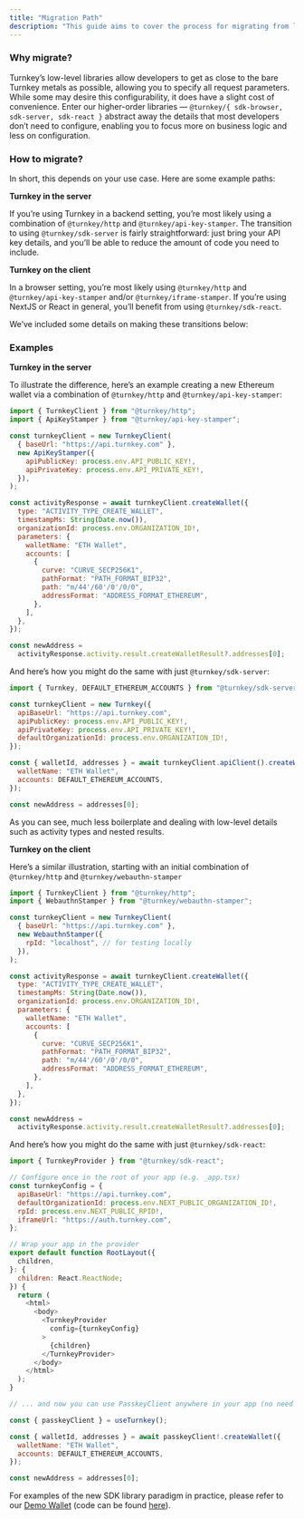 ```yaml
---
title: "Migration Path"
description: "This guide aims to cover the process for migrating from lower-level Turnkey SDK (i.e. `@turnkey/{ http, api-key-stamper, webauthn-stamper, iframe-stamper }`) libraries, to our more recent abstractions: `@turnkey/{ sdk-browser, sdk-server, sdk-react }`"
---
```


### Why migrate?

Turnkey’s low-level libraries allow developers to get as close to the bare Turnkey metals as possible, allowing you to specify all request parameters. While some may desire this configurability, it does have a slight cost of convenience. Enter our higher-order libraries — `@turnkey/{ sdk-browser, sdk-server, sdk-react }` abstract away the details that most developers don’t need to configure, enabling you to focus more on business logic and less on configuration.

### How to migrate?

In short, this depends on your use case. Here are some example paths:

**Turnkey in the server**

If you’re using Turnkey in a backend setting, you’re most likely using a combination of `@turnkey/http` and `@turnkey/api-key-stamper`. The transition to using `@turnkey/sdk-server` is fairly straightforward: just bring your API key details, and you’ll be able to reduce the amount of code you need to include.

**Turnkey on the client**

In a browser setting, you’re most likely using `@turnkey/http` and `@turnkey/api-key-stamper` and/or `@turnkey/iframe-stamper`. If you’re using NextJS or React in general, you’ll benefit from using `@turnkey/sdk-react`.

We’ve included some details on making these transitions below:

### Examples

**Turnkey in the server**

To illustrate the difference, here’s an example creating a new Ethereum wallet via a combination of `@turnkey/http` and `@turnkey/api-key-stamper`:

```js
import { TurnkeyClient } from "@turnkey/http";
import { ApiKeyStamper } from "@turnkey/api-key-stamper";

const turnkeyClient = new TurnkeyClient(
  { baseUrl: "https://api.turnkey.com" },
  new ApiKeyStamper({
    apiPublicKey: process.env.API_PUBLIC_KEY!,
    apiPrivateKey: process.env.API_PRIVATE_KEY!,
  }),
);

const activityResponse = await turnkeyClient.createWallet({
  type: "ACTIVITY_TYPE_CREATE_WALLET",
  timestampMs: String(Date.now()),
  organizationId: process.env.ORGANIZATION_ID!,
  parameters: {
    walletName: "ETH Wallet",
    accounts: [
      {
        curve: "CURVE_SECP256K1",
        pathFormat: "PATH_FORMAT_BIP32",
        path: "m/44'/60'/0'/0/0",
        addressFormat: "ADDRESS_FORMAT_ETHEREUM",
      },
    ],
  },
});

const newAddress =
  activityResponse.activity.result.createWalletResult?.addresses[0];
```

And here’s how you might do the same with just `@turnkey/sdk-server`:

```js
import { Turnkey, DEFAULT_ETHEREUM_ACCOUNTS } from "@turnkey/sdk-server";

const turnkeyClient = new Turnkey({
  apiBaseUrl: "https://api.turnkey.com",
  apiPublicKey: process.env.API_PUBLIC_KEY!,
  apiPrivateKey: process.env.API_PRIVATE_KEY!,
  defaultOrganizationId: process.env.ORGANIZATION_ID!,
});

const { walletId, addresses } = await turnkeyClient.apiClient().createWallet({
  walletName: "ETH Wallet",
  accounts: DEFAULT_ETHEREUM_ACCOUNTS,
});

const newAddress = addresses[0];
```

As you can see, much less boilerplate and dealing with low-level details such as activity types and nested results.

**Turnkey on the client**

Here’s a similar illustration, starting with an initial combination of `@turnkey/http` and `@turnkey/webauthn-stamper`

```js
import { TurnkeyClient } from "@turnkey/http";
import { WebauthnStamper } from "@turnkey/webauthn-stamper";

const turnkeyClient = new TurnkeyClient(
  { baseUrl: "https://api.turnkey.com" },
  new WebauthnStamper({
    rpId: "localhost", // for testing locally
  }),
);

const activityResponse = await turnkeyClient.createWallet({
  type: "ACTIVITY_TYPE_CREATE_WALLET",
  timestampMs: String(Date.now()),
  organizationId: process.env.ORGANIZATION_ID!,
  parameters: {
    walletName: "ETH Wallet",
    accounts: [
      {
        curve: "CURVE_SECP256K1",
        pathFormat: "PATH_FORMAT_BIP32",
        path: "m/44'/60'/0'/0/0",
        addressFormat: "ADDRESS_FORMAT_ETHEREUM",
      },
    ],
  },
});

const newAddress =
  activityResponse.activity.result.createWalletResult?.addresses[0];
```

And here’s how you might do the same with just `@turnkey/sdk-react`:

```js
import { TurnkeyProvider } from "@turnkey/sdk-react";

// Configure once in the root of your app (e.g. _app.tsx)
const turnkeyConfig = {
  apiBaseUrl: "https://api.turnkey.com",
  defaultOrganizationId: process.env.NEXT_PUBLIC_ORGANIZATION_ID!,
  rpId: process.env.NEXT_PUBLIC_RPID!,
  iframeUrl: "https://auth.turnkey.com",
};

// Wrap your app in the provider
export default function RootLayout({
  children,
}: {
  children: React.ReactNode;
}) {
  return (
    <html>
      <body>
        <TurnkeyProvider
          config={turnkeyConfig}
        >
          {children}
        </TurnkeyProvider>
      </body>
    </html>
  );
}

// ... and now you can use PasskeyClient anywhere in your app (no need to re-initialize each time!)

const { passkeyClient } = useTurnkey();

const { walletId, addresses } = await passkeyClient!.createWallet({
  walletName: "ETH Wallet",
  accounts: DEFAULT_ETHEREUM_ACCOUNTS,
});

const newAddress = addresses[0];
```

For examples of the new SDK library paradigm in practice, please refer to our [Demo Wallet](https://wallet.tx.xyz/) (code can be found [here](https://github.com/tkhq/demo-embedded-wallet)).
